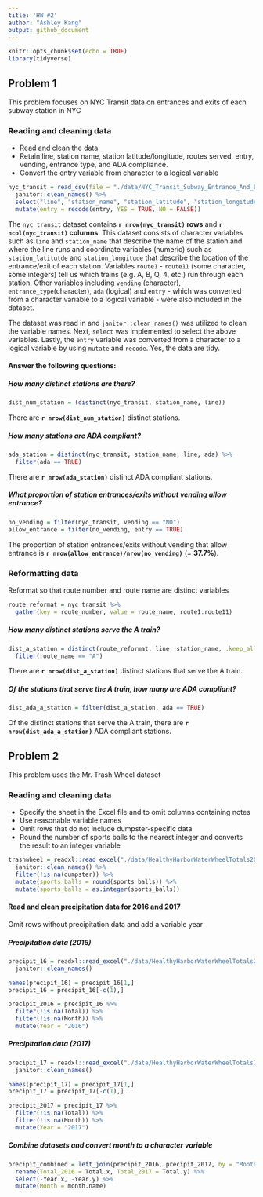 ```yaml
---
title: 'HW #2'
author: "Ashley Kang"
output: github_document
---
```


```r
knitr::opts_chunk$set(echo = TRUE)
library(tidyverse)
```

## Problem 1
This problem focuses on NYC Transit data on entrances and exits of each subway station in NYC

### Reading and cleaning data

* Read and clean the data
* Retain line, station name, station latitude/longitude, routes served, entry, vending, entrance type, and ADA compliance. 
* Convert the entry variable from character to a logical variable 
```r
nyc_transit = read_csv(file = "./data/NYC_Transit_Subway_Entrance_And_Exit_Data.csv") %>%
  janitor::clean_names() %>%
  select("line", "station_name", "station_latitude", "station_longitude", "route1":"route11", "entry", "vending", "entrance_type", "ada") %>% 
  mutate(entry = recode(entry, YES = TRUE, NO = FALSE))
```

The `nyc_transit` dataset contains **`r nrow(nyc_transit)` rows** and **`r ncol(nyc_transit)` columns**. This dataset consists of character variables such as `line` and `station_name` that describe the name of the station and where the line runs and coordinate variables (numeric) such as `station_latitutde` and `station_longitude` that describe the location of the entrance/exit of each station. Variables `route1` - `route11` (some character, some integers) tell us which trains (e.g. A, B, Q, 4, etc.) run through each station. Other variables including `vending` (character), `entrance_type`(character), `ada` (logical) and `entry` - which was converted from a character variable to a logical variable - were also included in the dataset.  

The dataset was read in and `janitor::clean_names()` was utilized to clean the variable names. Next, `select` was implemented to select the above variables. Lastly, the `entry` variable was converted from a character to a logical variable by using `mutate` and `recode`. Yes, the data are tidy.

#### Answer the following questions:
##### How many distinct stations are there?
```r
dist_num_station = (distinct(nyc_transit, station_name, line))
```
There are **`r nrow(dist_num_station)`** distinct stations.

##### How many stations are ADA compliant?
```r
ada_station = distinct(nyc_transit, station_name, line, ada) %>%
  filter(ada == TRUE)
```
There are **`r nrow(ada_station)`** distinct ADA compliant stations.

##### What proportion of station entrances/exits without vending allow entrance?
```r
no_vending = filter(nyc_transit, vending == "NO")
allow_entrance = filter(no_vending, entry == TRUE)
```

The proportion of station entrances/exits without vending that allow entrance is **`r nrow(allow_entrance)/nrow(no_vending)`** (= **37.7%**).

### Reformatting data
Reformat so that route number and route name are distinct variables
```r
route_reformat = nyc_transit %>%
  gather(key = route_number, value = route_name, route1:route11)
```

##### How many distinct stations serve the A train?
```r
dist_a_station = distinct(route_reformat, line, station_name, .keep_all = TRUE) %>%
  filter(route_name == "A")
```
There are **`r nrow(dist_a_station)`** distinct stations that serve the A train.

##### Of the stations that serve the A train, how many are ADA compliant?
```r
dist_ada_a_station = filter(dist_a_station, ada == TRUE)
```

Of the distinct stations that serve the A train, there are **`r  nrow(dist_ada_a_station)`** ADA compliant stations.

## Problem 2
This problem uses the Mr. Trash Wheel dataset

### Reading and cleaning data

* Specify the sheet in the Excel file and to omit columns containing notes 
* Use reasonable variable names
* Omit rows that do not include dumpster-specific data
* Round the number of sports balls to the nearest integer and converts the result to an integer variable

```r
trashwheel = readxl::read_excel("./data/HealthyHarborWaterWheelTotals2017-9-26.xlsx", sheet = "Mr. Trash Wheel", range = cellranger::cell_cols("A:N")) %>%
  janitor::clean_names() %>%
  filter(!is.na(dumpster)) %>%
  mutate(sports_balls = round(sports_balls)) %>%
  mutate(sports_balls = as.integer(sports_balls))
```

#### Read and clean precipitation data for 2016 and 2017

Omit rows without precipitation data and add a variable year

##### Precipitation data (2016)
```r
precipit_16 = readxl::read_excel("./data/HealthyHarborWaterWheelTotals2017-9-26.xlsx", sheet = "2016 Precipitation", range = cellranger::cell_cols("A:B")) %>%
  janitor::clean_names() 

names(precipit_16) = precipit_16[1,]  
precipit_16 = precipit_16[-c(1),]

precipit_2016 = precipit_16 %>% 
  filter(!is.na(Total)) %>%
  filter(!is.na(Month)) %>%
  mutate(Year = "2016")
```

##### Precipitation data (2017)
```r
precipit_17 = readxl::read_excel("./data/HealthyHarborWaterWheelTotals2017-9-26.xlsx", sheet = "2017 Precipitation", range = cellranger::cell_cols("A:B")) %>%
  janitor::clean_names() 

names(precipit_17) = precipit_17[1,]  
precipit_17 = precipit_17[-c(1),]

precipit_2017 = precipit_17 %>% 
  filter(!is.na(Total)) %>%
  filter(!is.na(Month)) %>%
  mutate(Year = "2017")
```

##### Combine datasets and convert month to a character variable
```r
precipit_combined = left_join(precipit_2016, precipit_2017, by = "Month") %>%
  rename(Total_2016 = Total.x, Total_2017 = Total.y) %>%
  select(-Year.x, -Year.y) %>%
  mutate(Month = month.name)
```

